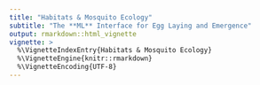 ```yaml
---
title: "Habitats & Mosquito Ecology" 
subtitle: "The **ML** Interface for Egg Laying and Emergence"
output: rmarkdown::html_vignette
vignette: >
  %\VignetteIndexEntry{Habitats & Mosquito Ecology}
  %\VignetteEngine{knitr::rmarkdown}
  %\VignetteEncoding{UTF-8}
---
```



